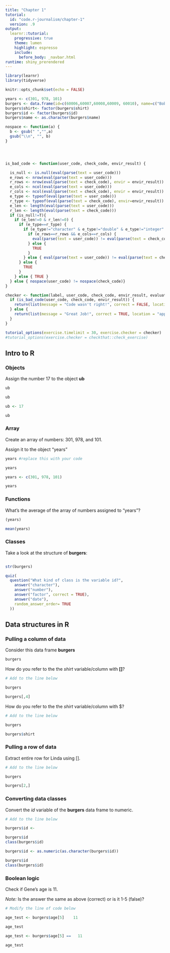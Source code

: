 ```yaml
---
title: "Chapter 1"
tutorial:
  id: "code.r-journalism/chapter-1"
  version: .9
output:
  learnr::tutorial:
    progressive: true
    theme: lumen
    highlight: espresso
    include:
      before_body: _navbar.html
runtime: shiny_prerendered
---
```



```r
library(learnr)
library(tidyverse)

knitr::opts_chunk$set(echo = FALSE)

years <- c(301, 978, 101)
burgers <- data.frame(id=c(60006,60007,60008,60009, 60010), name=c("Bob", "Linda", "Louise", "Tina", "Gene"), age=c(45, 44, 12, 13, 11), shirt=c("White", "Red", "Pink", "Blue", "Yellow"))
burgers$shirt<- factor(burgers$shirt)
burgers$id <- factor(burgers$id)
burgers$name <- as.character(burgers$name)

nospace <- function(a) {
  b <- gsub(" ","",a) 
  gsub("\\n", "", b)
}




is_bad_code <- function(user_code, check_code, envir_result) {

  is_null <- is.null(eval(parse(text = user_code)))
  e_rows <- nrow(eval(parse(text = user_code)))
  r_rows <- nrow(eval(parse(text = check_code), envir = envir_result))
  e_cols <- ncol(eval(parse(text = user_code)))
  r_cols <- ncol(eval(parse(text = check_code), envir = envir_result))
  e_type <- typeof(eval(parse(text = user_code)))
  r_type <- typeof(eval(parse(text = check_code), envir=envir_result))
  e_len <- length(eval(parse(text = user_code)))
  r_len <- length(eval(parse(text = check_code)))
  if (is_null!=T){
    if (e_len!=0 & r_len!=0) {
      if (e_type==r_type) {
        if (e_type!="character" & e_type!="double" & e_type!="integer" & e_type!="logical") {
          if (e_rows==r_rows && e_cols==r_cols) {
            eval(parse(text = user_code)) != eval(parse(text = check_code), envir = envir_result)
          } else {
            TRUE
          }
        } else { eval(parse(text = user_code)) != eval(parse(text = check_code), envir = envir_result) }
      } else {
        TRUE
      }
    } else { TRUE }
  } else { nospace(user_code) != nospace(check_code)}
}

checker <- function(label, user_code, check_code, envir_result, evaluate_result, ...) {
  if (is_bad_code(user_code, check_code, envir_result)) {
    return(list(message = "Code wasn't right!", correct = FALSE, location = "append"))
  } else {
    return(list(message = "Great Job!", correct = TRUE, location = "append"))
  }
}  

tutorial_options(exercise.timelimit = 30, exercise.checker = checker)
#tutorial_options(exercise.checker = checkthat::check_exercise)


```


## Intro to R


### Objects

Assign the number 17 to the object **ub**


```r
ub

ub
```


```r
ub <- 17

ub
``` 

### Array

Create an array of numbers: 301, 978, and 101.

Assign it to the object "years"

```r
years #replace this with your code 

years
```


```r
years <- c(301, 978, 101)

years
``` 


### Functions


What's the average of the array of numbers assigned to "years"?

```r
(years)
```


```r
mean(years)
``` 

### Classes

Take a look at the structure of **burgers**:


```r

```


```r
str(burgers)
``` 


```r
quiz(
  question("What kind of class is the variable id?",
    answer("character"),
    answer("number"),
    answer("factor", correct = TRUE),
    answer("date"),
    random_answer_order= TRUE
  ))
```

## Data structures in R


### Pulling a column of data

Consider this data frame **burgers**

```r
burgers
```


How do you refer to the the *shirt* variable/column with **[]**?


```r
# Add to the line below 

burgers
```



```r
burgers[,4]
``` 


How do you refer to the the *shirt* variable/column with $?

```r
# Add to the line below 

burgers
```

```r
burgers$shirt
``` 



### Pulling a row of data

Extract entire row for Linda using [].

```r
# Add to the line below 

burgers
```

```r
burgers[2,]
```   


### Converting data classes

Convert the *id* variable of the **burgers** data frame to numeric.


```r
# Add to the line below 

burgers$id <- 

burgers$id
class(burgers$id)
```

```r
burgers$id <- as.numeric(as.character(burgers$id))

burgers$id
class(burgers$id)
```   


### Boolean logic

Check if Gene's age is 11.

*Note:* Is the answer the same as above (correct) or is it 1-5 (false)? 


```r
# Modify the line of code below 

age_test <- burgers$age[5]    11

age_test
```

```r
age_test <- burgers$age[5] ==   11

age_test
```   
